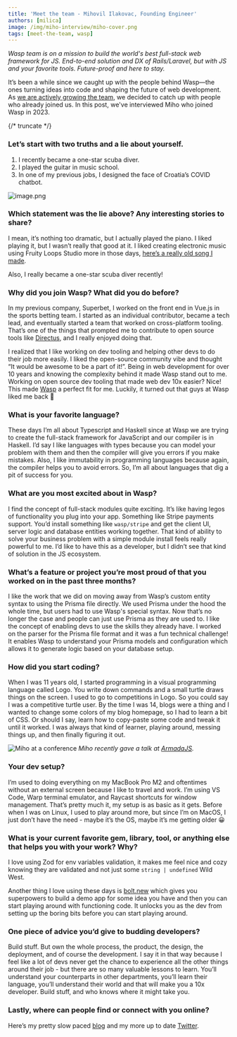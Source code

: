 ```yaml
---
title: 'Meet the team - Mihovil Ilakovac, Founding Engineer'
authors: [milica]
image: /img/miho-interview/miho-cover.png
tags: [meet-the-team, wasp]
---
```


_Wasp team is on a mission to build the world's best full-stack web framework for JS. End-to-end solution and DX of Rails/Laravel, but with JS and your favorite tools. Future-proof and here to stay._

It’s been a while since we caught up with the people behind Wasp—the ones turning ideas into code and shaping the future of web development. As [we are actively growing the team](https://wasp-lang.notion.site/Wasp-Careers-59fd1682c80d446f92be5fa65cc17672), we decided to catch up with people who already joined us. In this post, we've interviewed Miho who joined Wasp in 2023.

{/* truncate */}

### Let’s start with two truths and a lie about yourself.

1. I recently became a one-star scuba diver.
2. I played the guitar in music school.
3. In one of my previous jobs, I designed the face of Croatia’s COVID chatbot.

![image.png](/img/miho-interview/image.png)

### Which statement was the lie above? Any interesting stories to share?

I mean, it’s nothing too dramatic, but I actually played the piano. I liked playing it, but I wasn’t really that good at it. I liked creating electronic music using Fruity Loops Studio more in those days, [here’s a really old song I made](https://www.youtube.com/watch?v=BqEBbPNDc50).

Also, I really became a one-star scuba diver recently!

### Why did you join Wasp? What did you do before?

In my previous company, Superbet, I worked on the front end in Vue.js in the sports betting team. I started as an individual contributor, became a tech lead, and eventually started a team that worked on cross-platform tooling. That’s one of the things that prompted me to contribute to open source tools like [Directus](https://github.com/directus/directus), and I really enjoyed doing that.

I realized that I like working on dev tooling and helping other devs to do their job more easily. I liked the open-source community vibe and thought “It would be awesome to be a part of it!”. Being in web development for over 10 years and knowing the complexity behind it made Wasp stand out to me. Working on open source dev tooling that made web dev 10x easier? Nice! This made [Wasp](https://wasp.sh/) a perfect fit for me. Luckily, it turned out that guys at Wasp liked me back 🙂

### What is your favorite language?

These days I’m all about Typescript and Haskell since at Wasp we are trying to create the full-stack framework for JavaScript and our compiler is in Haskell. I’d say I like languages with types because you can model your problem with them and then the compiler will give you errors if you make mistakes. Also, I like immutability in programming languages because again, the compiler helps you to avoid errors. So, I’m all about languages that dig a pit of success for you.

### What are you most excited about in Wasp?

I find the concept of full-stack modules quite exciting. It’s like having legos of functionality you plug into your app. Something like Stripe payments support. You’d install something like `wasp/stripe` and get the client UI, server logic and database entities working together. That kind of ability to solve your business problem with a simple module install feels really powerful to me. I’d like to have this as a developer, but I didn’t see that kind of solution in the JS ecosystem.

### What’s a feature or project you’re most proud of that you worked on in the past three months?

I like the work that we did on moving away from Wasp’s custom entity syntax to using the Prisma file directly. We used Prisma under the hood the whole time, but users had to use Wasp's special syntax. Now that’s no longer the case and people can just use Prisma as they are used to. I like the concept of enabling devs to use the skills they already have. I worked on the parser for the Prisma file format and it was a fun technical challenge! It enables Wasp to understand your Prisma models and configuration which allows it to generate logic based on your database setup.

### How did you start coding?

When I was 11 years old, I started programming in a visual programming language called Logo. You write down commands and a small turtle draws things on the screen. I used to go to competitions in Logo. So you could say I was a competitive turtle user. By the time I was 14, blogs were a thing and I wanted to change some colors of my blog homepage, so I had to learn a bit of CSS. Or should I say, learn how to copy-paste some code and tweak it until it worked. I was always that kind of learner, playing around, messing things up, and then finally figuring it out.

![Miho at a conference](/img/miho-interview/miho.jpg "Miho at a conference")
_Miho recently gave a talk at [ArmadaJS](https://wasp.sh/blog/2024/12/11/armadajs-2024-a-conference-that-feels-like-home)._

### Your dev setup?

I’m used to doing everything on my MacBook Pro M2 and oftentimes without an external screen because I like to travel and work. I’m using VS Code, Warp terminal emulator, and Raycast shortcuts for window management. That’s pretty much it, my setup is as basic as it gets. Before when I was on Linux, I used to play around more, but since I’m on MacOS, I just don’t have the need - maybe it’s the OS, maybe it’s me getting older 😀

### What is your current favorite gem, library, tool, or anything else that helps you with your work? Why?

I love using Zod for env variables validation, it makes me feel nice and cozy knowing they are validated and not just some `string | undefined` Wild West.

Another thing I love using these days is [bolt.new](http://bolt.new) which gives you superpowers to build a demo app for some idea you have and then you can start playing around with functioning code. It unlocks you as the dev from setting up the boring bits before you can start playing around.

### One piece of advice you’d give to budding developers?

Build stuff. But own the whole process, the product, the design, the deployment, and of course the development. I say it in that way because I feel like a lot of devs never get the chance to experience all the other things around their job - but there are so many valuable lessons to learn. You’ll understand your counterparts in other departments, you’ll learn their language, you’ll understand their world and that will make you a 10x developer. Build stuff, and who knows where it might take you.

### Lastly, where can people find or connect with you online?

Here’s my pretty slow paced [blog](https://ilakovac.com/) and my more up to date [Twitter](https://x.com/infomiho).
